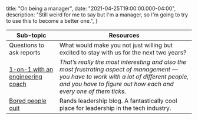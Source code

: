 
  title: "On being a manager",
  date: "2021-04-25T19:00:00.000-04:00",
  description: "Still weird for me to say but I'm a manager, so I'm going to try to use this to become a better one.",
}


| Sub-topic | Resources |
|-|-|
| Questions to ask reports | What would make you not just willing but excited to stay with us for the next two years? |
| [1-on-1 with an engineering coach](https://codeclimate.com/blog/1-on-1-with-mathias-meyer-engineering-coach/) | *That’s really the most interesting and also the most frustrating aspect of management — you have to work with a lot of different people, and you have to figure out how each and every one of them ticks.* |
| [Bored people quit](https://randsinrepose.com/archives/bored-people-quit/) | Rands leadership blog. A fantastically cool place for leadership in the tech industry. |

